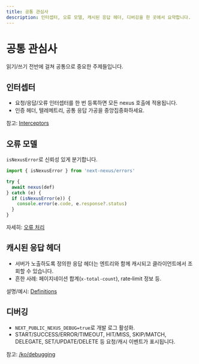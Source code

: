 ```yaml
---
title: 공통 관심사
description: 인터셉터, 오류 모델, 캐시된 응답 헤더, 디버깅을 한 곳에서 요약합니다.
---
```


# 공통 관심사

읽기/쓰기 전반에 걸쳐 공통으로 중요한 주제들입니다.

## 인터셉터
- 요청/응답/오류 인터셉터를 한 번 등록하면 모든 nexus 호출에 적용됩니다.
- 인증 헤더, 텔레메트리, 공통 응답 가공을 중앙집중화하세요.

참고: [Interceptors](/ko/api/interceptors)

## 오류 모델
`isNexusError`로 신뢰성 있게 분기합니다.
```ts path=null start=null
import { isNexusError } from 'next-nexus/errors'

try {
  await nexus(def)
} catch (e) {
  if (isNexusError(e)) {
    console.error(e.code, e.response?.status)
  }
}
```
자세히: [오류 처리](/ko/api/errors)

## 캐시된 응답 헤더
- 서버가 노출하도록 정의한 응답 헤더는 엔트리와 함께 캐시되고 클라이언트에서 조회할 수 있습니다.
- 흔한 사례: 페이지네이션 합계(`x-total-count`), rate‑limit 정보 등.

설명/예시: [Definitions](/ko/api/definitions)

## 디버깅
- `NEXT_PUBLIC_NEXUS_DEBUG=true`로 개발 로그 활성화.
- START/SUCCESS/ERROR/TIMEOUT, HIT/MISS, SKIP/MATCH, DELEGATE, SET/UPDATE/DELETE 등 요청/캐시 이벤트가 표시됩니다.

참고: [/ko/debugging](/ko/debugging)

